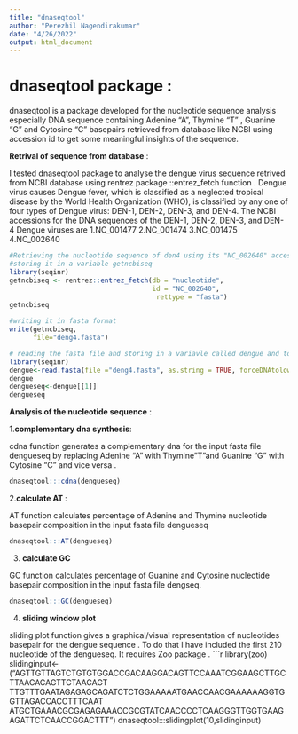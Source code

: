 ```yaml
---
title: "dnaseqtool"
author: "Perezhil Nagendirakumar"
date: "4/26/2022"
output: html_document
---
```

# dnaseqtool package :

dnaseqtool is a package developed for the nucleotide sequence analysis especially DNA sequence containing Adenine "A", Thymine "T" , Guanine "G" and Cytosine "C" basepairs retrieved from database like NCBI using accession id to get some meaningful insights of the sequence.

 **Retrival of sequence from database** :
 
I tested dnaseqtool package to analyse the dengue virus sequence retrived from NCBI database using  rentrez package ::entrez_fetch function . Dengue virus causes Dengue fever, which is classified as a neglected tropical disease by the World Health Organization (WHO), is classified by any one of four types of Dengue virus: DEN-1, DEN-2, DEN-3, and DEN-4. The NCBI accessions for the DNA sequences of the DEN-1, DEN-2, DEN-3, and DEN-4 Dengue viruses are
1.NC_001477
2.NC_001474
3.NC_001475
4.NC_002640

 
```r
#Retrieving the nucleotide sequence of den4 using its "NC_002640" accession id in ncbi database and
#storing it in a variable getncbiseq
library(seqinr)
getncbiseq <- rentrez::entrez_fetch(db = "nucleotide",
                                    id = "NC_002640",    
                                     rettype = "fasta")
getncbiseq
```
```r
#writing it in fasta format 
write(getncbiseq,
      file="deng4.fasta")
```
```r
# reading the fasta file and storing in a variavle called dengue and to access read.fasta seqinr package is required 
library(seqinr)
dengue<-read.fasta(file ="deng4.fasta", as.string = TRUE, forceDNAtolower = FALSE)
dengue
dengueseq<-dengue[[1]]
dengueseq

```
**Analysis of the nucleotide sequence** :

1.**complementary dna synthesis**:

cdna function generates a complementary dna for the input fasta file dengueseq by replacing Adenine "A" with Thymine"T"and Guanine "G" with Cytosine "C" and vice versa .
```r
dnaseqtool:::cdna(dengueseq)

```

2.**calculate AT **:

AT function calculates percentage of Adenine and Thymine nucleotide basepair composition in the input fasta file dengueseq 
```r
dnaseqtool:::AT(dengueseq)
```

3. **calculate GC **

GC function calculates percentage of Guanine and Cytosine nucleotide basepair composition in the input fasta file dengseq. 

```r
dnaseqtool:::GC(dengueseq)
```

4. **sliding window plot **

sliding plot function gives a graphical/visual representation of nucleotides basepair for the dengue sequence . To do that I have included the first 210 nucleotide of the dengueseq. It requires Zoo package . 
```r
library(zoo)
slidinginput<-("AGTTGTTAGTCTGTGTGGACCGACAAGGACAGTTCCAAATCGGAAGCTTGCTTAACACAGTTCTAACAGT
TTGTTTGAATAGAGAGCAGATCTCTGGAAAAATGAACCAACGAAAAAAGGTGGTTAGACCACCTTTCAAT
ATGCTGAAACGCGAGAGAAACCGCGTATCAACCCCTCAAGGGTTGGTGAAGAGATTCTCAACCGGACTTT")
dnaseqtool:::slidingplot(10,slidinginput)
